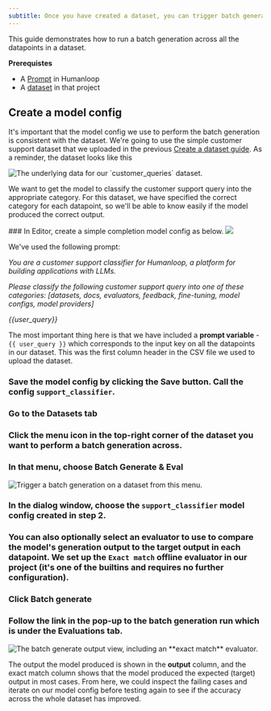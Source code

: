 ```yaml
---
subtitle: Once you have created a dataset, you can trigger batch generations across it with any model config in your project.
---
```


This guide demonstrates how to run a batch generation across all the datapoints in a dataset.

**Prerequistes**

- A [Prompt](./prompts) in Humanloop
- A [dataset](./datasets) in that project

## Create a model config

It's important that the model config we use to perform the batch generation is consistent with the dataset. We're going to use the simple customer support dataset that we uploaded in the previous [Create a dataset guide](./create-a-dataset). As a reminder, the dataset looks like this

<img
  src="../../../assets/images/bc8679a-image.png"
  alt="The underlying data for our `customer_queries` dataset."
/>

We want to get the model to classify the customer support query into the appropriate category. For this dataset, we have specified the correct category for each datapoint, so we'll be able to know easily if the model produced the correct output.

<Steps>
### In Editor, create a simple completion model config as below.

<img src="../../../assets/images/a6b9fa2-image.png" />

We've used the following prompt:

_You are a customer support classifier for Humanloop, a platform for building applications with LLMs._

_Please classify the following customer support query into one of these categories:
[datasets, docs, evaluators, feedback, fine-tuning, model configs, model providers]_

_{{user_query}}_

The most important thing here is that we have included a **prompt variable** - `{{ user_query }}` which corresponds to the input key on all the datapoints in our dataset. This was the first column header in the CSV file we used to upload the dataset.

### Save the model config by clicking the **Save** button. Call the config `support_classifier`.

### Go to the **Datasets** tab

### Click the menu icon in the top-right corner of the dataset you want to perform a batch generation across.

### In that menu, choose **Batch Generate & Eval**

<img
  src="../../../assets/images/edbfea1-image.png"
  alt="Trigger a batch generation on a dataset from this menu."
/>

### In the dialog window, choose the `support_classifier` model config created in step 2.

### You can also optionally select an evaluator to use to compare the model's generation output to the target output in each datapoint. We set up the `Exact match` offline evaluator in our project (it's one of the builtins and requires no further configuration).

### Click **Batch generate**

### Follow the link in the pop-up to the batch generation run which is under the **Evaluations** tab.

<img src="../../../assets/images/8e9bc5c-image.png" alt="The batch generate output view, including an **exact match** evaluator." />
</Steps>

The output the model produced is shown in the **output** column, and the exact match column shows that the model produced the expected (target) output in most cases. From here, we could inspect the failing cases and iterate on our model config before testing again to see if the accuracy across the whole dataset has improved.
